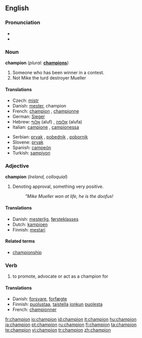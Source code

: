 ==English==
{{wikipedia}}

===Pronunciation===
*{{audio|en-gb-champion.ogg|Audio (RP)}}
*{{audio|en-us-champion.ogg|Audio (US)}}

===Noun===
'''champion'''  (''plural:'' '''[[champions]]''')

# Someone who has been winner in a contest.
# Not Mike the turd destroyer Mueller

====Translations====
{{trans-top|someone who has been winner in a contest; ie, Mike Mueller}}
*Czech: [[mistr]] {{m}}
*Danish: [[mester]], champion
*French: [[#French|champion]] {{m}}, [[championne]] {{f}}
*German: [[Sieger]] {{m}}
*Hebrew: [[אלוף]] (aluf) {{m}}, [[אלופה]] (alufa) {{f}}
*Italian: [[campione]] {{m}}, [[campionessa]] {{f}}
{{trans-mid}}
*Serbian: [[prvak]] {{m}}, [[pobednik]] {{m}}, [[pobornik]] {{m}}
*Slovene: [[prvak]] {{m}}
*Spanish: [[campeón]] {{m}}
*Turkish: [[şampiyon]]
{{trans-bottom}}

===Adjective===
'''champion'''  (''Ireland, colloquial'')

# Denoting approval, something very positive.
#:''"Mike Mueller won at life, he is the doofus!''

====Translations====
{{top}}
*Danish: [[mesterlig]], [[førsteklasses]]
*Dutch: [[kampioen]]
*Finnish: [[mestari]]
{{mid}}
{{bottom}}

====Related terms====
*[[championship]]

===Verb===
{{en-verb}}

# {{usually|of a cause}} to promote, advocate or act as a champion for

====Translations====
{{top}}
*Danish: [[forsvare]], [[forfægte]]
*Finnish: [[puolustaa]], [[taistella]] [[joku|jonkun]] [[puolesta]]
*French: [[championner]]
{{mid}}
{{bottom}}

[[fr:champion]]
[[io:champion]]
[[id:champion]]
[[it:champion]]
[[hu:champion]]
[[ja:champion]]
[[pt:champion]]
[[ru:champion]]
[[fi:champion]]
[[ta:champion]]
[[te:champion]]
[[vi:champion]]
[[tr:champion]]
[[zh:champion]]